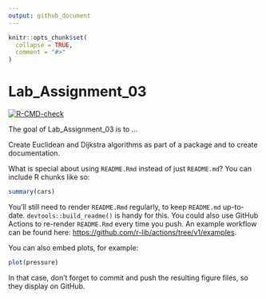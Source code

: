 ```yaml
---
output: github_document
---
```


<!-- README.md is generated from README.Rmd. Please edit that file -->

```r
knitr::opts_chunk$set(
  collapse = TRUE,
  comment = "#>"
)
```

# Lab_Assignment_03

<!-- badges: start -->
[![R-CMD-check](https://github.com/VarunRavi95/Lab_Assignment_03/actions/workflows/R-CMD-check.yaml/badge.svg)](https://github.com/VarunRavi95/Lab_Assignment_03/actions/workflows/R-CMD-check.yaml)
<!-- badges: end -->

The goal of Lab_Assignment_03 is to ...

Create Euclidean and Dijkstra algorithms as part of a package and to create documentation.

What is special about using `README.Rmd` instead of just `README.md`? You can include R chunks like so:

```r
summary(cars)
```

You'll still need to render `README.Rmd` regularly, to keep `README.md` up-to-date. `devtools::build_readme()` is handy for this. You could also use GitHub Actions to re-render `README.Rmd` every time you push. An example workflow can be found here: <https://github.com/r-lib/actions/tree/v1/examples>.

You can also embed plots, for example:

```r
plot(pressure)
```

In that case, don't forget to commit and push the resulting figure files, so they display on GitHub.
